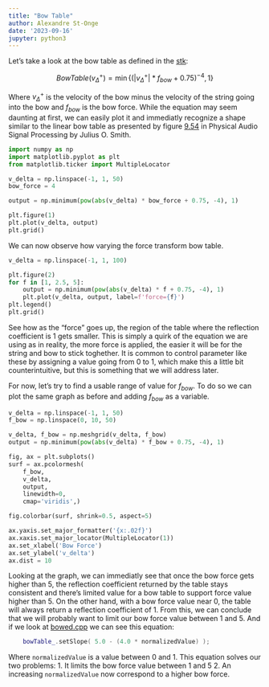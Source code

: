 ```yaml
---
title: "Bow Table"
author: Alexandre St-Onge
date: '2023-09-16'
jupyter: python3
---
```


Let's take a look at the bow table as defined in the [stk](https://github.com/thestk/stk/blob/d0345712db51a01d8d6ca44980c56798a54b0fc3/include/BowTable.h#L84):

$$ BowTable(v_\Delta^+) = \min \left \{(|v_\Delta^+|*f_{bow} + 0.75)^{-4}, 1 \right \} $$

Where $v_\Delta^+$ is the velocity of the bow minus the velocity of the string going into the bow and $f_{bow}$ is the bow force. While the equation may seem daunting at first, we can easily plot it and immediatly recognize a shape similar to the linear bow table as presented by figure [9.54](https://ccrma.stanford.edu/~jos/pasp/Bow_String_Scattering_Junction.html) in Physical Audio Signal Processing by Julius O. Smith.

```python
import numpy as np
import matplotlib.pyplot as plt
from matplotlib.ticker import MultipleLocator

v_delta = np.linspace(-1, 1, 50)
bow_force = 4

output = np.minimum(pow(abs(v_delta) * bow_force + 0.75, -4), 1)

plt.figure(1)
plt.plot(v_delta, output)
plt.grid()

```

We can now observe how varying the force transform bow table.

```python

v_delta = np.linspace(-1, 1, 100)

plt.figure(2)
for f in [1, 2.5, 5]:
    output = np.minimum(pow(abs(v_delta) * f + 0.75, -4), 1)
    plt.plot(v_delta, output, label=f'force={f}')
plt.legend()
plt.grid()
```

See how as the "force" goes up, the region of the table where the reflection coefficient is 1 gets smaller. This is simply a quirk of the equation we are using as in reality, the more force is applied, the easier it will be for the string and bow to stick toghether. It is common to control parameter like these by assigning a value going from 0 to 1, which make this a little bit counterintuitive, but this is something that we will address later.

For now, let's try to find a usable range of value for $f_{bow}$. To do so we can plot the same graph as before and adding $f_{bow}$ as a variable.

```python

v_delta = np.linspace(-1, 1, 50)
f_bow = np.linspace(0, 10, 50)

v_delta, f_bow = np.meshgrid(v_delta, f_bow)
output = np.minimum(pow(abs(v_delta) * f_bow + 0.75, -4), 1)

fig, ax = plt.subplots()
surf = ax.pcolormesh(
    f_bow,
    v_delta,
    output,
    linewidth=0,
    cmap='viridis',)

fig.colorbar(surf, shrink=0.5, aspect=5)

ax.yaxis.set_major_formatter('{x:.02f}')
ax.xaxis.set_major_locator(MultipleLocator(1))
ax.set_xlabel('Bow Force')
ax.set_ylabel('v_delta')
ax.dist = 10
```

Looking at the graph, we can immediatly see that once the bow force gets higher than 5, the reflection coefficient returned by the table stays consistent and there's limited value for a bow table to support force value higher than 5. On the other hand, with a bow force value near 0, the table will always return a reflection coefficient of 1. From this, we can conclude that we will probably want to limit our bow force value between 1 and 5. And if we look at [bowed.cpp](https://github.com/thestk/stk/blob/d0345712db51a01d8d6ca44980c56798a54b0fc3/src/Bowed.cpp#L155) we can see this equation:

```c++
    bowTable_.setSlope( 5.0 - (4.0 * normalizedValue) );
```

Where `normalizedValue` is a value between 0 and 1. This equation solves our two problems:
1. It limits the bow force value between 1 and 5
2. An increasing `normalizedValue` now correspond to a higher bow force.